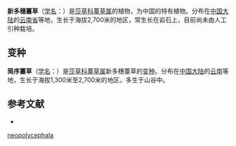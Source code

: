 {{Speciesbox
| name = 新多穗薹草
| status = 
| status_system = 
| image =
| genus = Carex
| species = neopolycephala
| authority = Tang et Wang ex L. K. Dai
* 新多穗薹草 ''C. n.'' var. ''neopolycephala''
* [[简序薹草|简序薹草]] ''C. n.'' var. ''simplex''
}}

'''新多穗薹草'''（[[学名|学名]]：{{lang|la|''Carex neopolycephala''}}）是[[莎草科|莎草科]][[薹草属|薹草属]]的植物，为中国的特有植物。分布在[[中国大陆|中国大陆]]的[[云南省|云南省]]等地，生长于海拔2,700米的地区，常生长在岩石上，目前尚未由人工引种栽培。

== 变种 ==

'''简序薹草'''（[[学名|学名]]：{{lang|la|''Carex neopolycephala'' var. ''simplex''}}）是[[莎草科|莎草科]][[薹草属|薹草属]]新多穗薹草的[[变种|变种]]。分布在[[中国大陆|中国大陆]]的[[云南|云南]]等地，生长于海拔1,300米至2,700米的地区，多生于山谷中。

== 参考文献 ==
<div class="references-small">
* {{cite web| url =http://www.bioinfo.cn/db05/KmzwSpecies.php?action=view&id=6315| title =新多穗薹草（原变种）| work =《中国高等植物数据库全库》| publisher =中国科学院微生物研究所| author =昆明植物研究所| accessdate =2009-02-24| deadurl =yes| archiveurl =https://web.archive.org/web/20160305035743/http://www.bioinfo.cn/db05/KmzwSpecies.php?action=view&id=6315| archivedate =2016-03-05}}
</div>
{{Taxonbar|from=Q11082114}}

{{DEFAULTSORT:Carex neopolycephala}}
[[Category:薹草属|neopolycephala]]


{{Carex-stub}}
